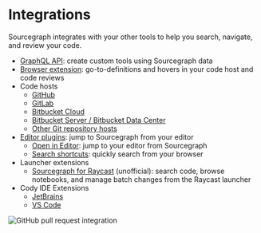 # Integrations

Sourcegraph integrates with your other tools to help you search, navigate, and review your code.

- [GraphQL API](/api/graphql/): create custom tools using Sourcegraph data
- [Browser extension](/integration/browser_extension/): go-to-definitions and hovers in your code host and code reviews
- Code hosts
  - [GitHub](/integration/github)
  - [GitLab](/integration/gitlab)
  - [Bitbucket Cloud](/integration/bitbucket_cloud)
  - [Bitbucket Server / Bitbucket Data Center](/integration/bitbucket_server)
  - [Other Git repository hosts](/admin/code_hosts/other)
- [Editor plugins](/integration/editor): jump to Sourcegraph from your editor
  - [Open in Editor](/integration/open_in_editor): jump to your editor from Sourcegraph
  - [Search shortcuts](/integration/browser_extension/how-tos/browser_search_engine): quickly search from your browser
- Launcher extensions
  - [Sourcegraph for Raycast](https://www.raycast.com/bobheadxi/sourcegraph) (unofficial): search code, browse
    notebooks, and manage batch changes from the Raycast launcher
- Cody IDE Extensions
  - [JetBrains](/integration/jetbrains)
  - [VS Code](/cody/clients/install-vscode)

![GitHub pull request integration](https://storage.googleapis.com/sourcegraph-assets/code-graph/docs/github-pr.png)
